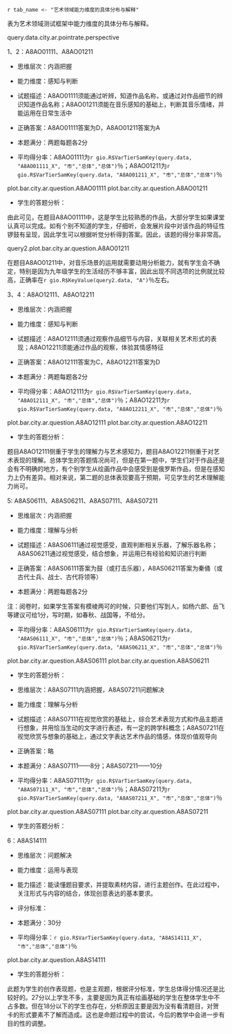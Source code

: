 <!-- chapter topic -->

\mytext



\chapter{典型题目分析}

\section{艺术学科试题框架}

`r tab_name <- "艺术领域能力维度的具体分布与解释" `

表\ref{tab: `r tab_name`}为艺术领域测试框架中能力维度的具体分布与解释。

\begin{itshape}
\mytable
\begin{longtable}{|c|c|c|}
\caption{`r tab_name`} \label{tab: `r tab_name`} \\ \hline
测试题型 & 考查维度 & 具体描述 \\ \hline
\multirow{2}{*}{视听部分} &	感知与判断	& 在试听感受中，考察对艺术形式和内容的了解、辨认和理解等简单鉴赏能力 \\ \cline{2-3}
	& 理解与分析	& 在视听感受中，考察对艺术表现形式内容的分析、判断、释读等复杂鉴赏能力 \\ \cline{1-3}
\multirow{2}{*}{纸笔部分} & 感知与判断	& 在图文信息中，考察对艺术作品的辨别和理解  \\ \cline{2-3}
	& 运用与表现	& 在综合情境中考察艺术方法运用、设计构思、艺术创编的能力 \\ \cline{1-3}
\end{longtable}
\end{itshape}

query.data.city.ar.pointrate.perspective

\begin{landscape}

\section{感知与判断}

`r tab_name <- "学生在艺术素养“感知与判断”考查维度上的平均得分率（％）" `

表\ref{tab: `r tab_name`}呈现了学生在艺术素养“感知与判断”考查维度上的平均得分率。

\begin{itshape}
\mytable
\begin{longtable}{|c|c|p{6cm}|c|c|c|c|c|c|c|c|c|c|c|c|c|}
\caption{`r tab_name`} \label{tab: `r tab_name`} \\ \hline

内容领域 & 题目编码 & \makecell[c]{具体描述} & \makecell[c]{本\\市} & \makecell[c]{公\\办} & \makecell[c]{民\\办} & \makecell[c]{普通\\初中} & \makecell[c]{九年\\一贯} & \makecell[c]{完全\\中学} & \makecell[c]{其\\他} & \makecell[c]{新优\\质\\学校} & \makecell[c]{强校\\工程\\学校} & 男 & 女 & \makecell[c]{沪\\籍} & \makecell[c]{非\\沪\\籍} \\ \hline

\multirow{10}{*}{艺术形式} & A8AO01111 & 能通过听辨，知道作品名称，或通过对作品细节的辨识知道作品名称 
table.city.ar.A8AO01111
\\ \cline{2-16}

 & A8AO02111 & 能通过听辨，判断乐器音色 
 table.city.ar.A8AO02111
 \\ \cline{2-16}

& A8AO03111 & 能通过听辨判断器乐音色的民族属性 
table.city.ar.A8AO03111
\\ \cline{2-16}

& A8AO08111 & 知道并判断中国画的基本分类 
table.city.ar.A8AO08111
\\ \cline{2-16}

& A8AO08211 & 知道并判读文人画的主要特点，但可以结合视觉作品感知，通过对答案的分析解题 
table.city.ar.A8AO08211
\\ \cline{2-16}

& A8AO09111 & 知道作品所属的艺术门类 
table.city.ar.A8AO09111
\\ \cline{2-16}

& A8AO10111 & 判断作品表现形式，知道其主要特点 
table.city.ar.A8AO10111
\\ \cline{2-16}

& A8AO11111 & 能知道视觉标识的名称与主要范围 
table.city.ar.A8AO11111
\\ \cline{2-16}

& A8AO12111 & 通过观察作品细节与内容，关联相关艺术形式的表现 
table.city.ar.A8AO12111
\\ \cline{2-16}

& A8AO13111 & 知道戏曲内容最基础的知识 
table.city.ar.A8AO13111
\\ \cline{1-16}

艺术体验 & A8AO12211 & 能通过作品的观察，体验其情感特征 
table.city.ar.A8AO12211
\\ \cline{1-16}

\multirow{6}{*}{艺术内容} & A8AO10211 & 能结合作品形式，判断其风格和情感 
table.city.ar.A8AO10211
\\ \cline{2-16}

& A8AO01211 & 能在音乐感知的基础上，判断其音乐情绪，并能运用在日常生活中 
table.city.ar.A8AO01211
\\ \cline{2-16}

& A8AO02211 & 能通过听辨感知音乐的情绪 
table.city.ar.A8AO02211
\\ \cline{2-16}

& A8AO04111 & 能通过听觉和视觉的共同运用进行艺术门类的关联 
table.city.ar.A8AO04111
\\ \cline{2-16}

& A8AO09211 & 通过对作品的感知，分析其造型特征，理解情感表现，并有一定跨学科知识呈现 
table.city.ar.A8AO09211
\\ \cline{2-16}

& A8AO11211 & 能知道并理解视觉标识的内涵意义 
table.city.ar.A8AO11211
\\ \cline{1-16}

\multirow{3}{*}{艺术风格}  & A8AO03211 & 能通过听辨，理解旋律线条表现，并通过具象性的旋律进行想象 
table.city.ar.A8AO03211
\\ \cline{2-16}

& A8AO04211 & 知道作曲家与作品，或通过排除法进行思考 
table.city.ar.A8AO04211
\\ \cline{2-16}

& A8AO13211 & 知道戏曲内容最基础的知识 
table.city.ar.A8AO13211
\\ \cline{1-16}

\end{longtable}
\end{itshape}

\mytext
下面将结合“感知与判断”部分的典型题目做具体分析。

\end{landscape}

\questiontitle{典型题目}1、2：A8AO01111、A8AO01211

\begin{itshape}

聆听音乐片段，判断：

A8AO01111  

这首作品是（ \qquad ）

A.《春江花月夜》  \qquad\qquad   B.《小溪·江河·大海》

C.《沃尔塔瓦河》 \qquad\qquad   D.《丰收锣鼓》

A8AO01211

该乐曲适合运用（ \qquad ）

A. 欢庆场面  \qquad    B. 日常休闲  \qquad   C. 劳动助力  \qquad   D. 肃穆场景

\end{itshape}

- 思维层次：内涵把握

- 能力维度：感知与判断

- 试题描述：A8AO01111须能通过听辨，知道作品名称，或通过对作品细节的辨识知道作品名称；A8AO01211须能在音乐感知的基础上，判断其音乐情绪，并能运用在日常生活中

- 正确答案：A8AO01111答案为D，A8AO01211答案为A

- 本题满分：两题每题各2分

- 平均得分率：A8AO01111为`r gio.R$VarTierSamKey(query.data, "A8AO01111_X", "市","总体","总体")`％；A8AO01211为`r gio.R$VarTierSamKey(query.data, "A8AO01211_X", "市","总体","总体")`％

plot.bar.city.ar.question.A8AO01111
plot.bar.city.ar.question.A8AO01211

- 学生的答题分析：

由此可见，在题目A8AO01111中，这是学生比较熟悉的作品，大部分学生如果课堂认真可以完成。如有个别不知道的学生，仔细听，会发展片段中对该作品的特征性锣鼓有呈现，因此学生可以根据听觉分析得到答案。因此，该题的得分率非常高。

query2.plot.bar.city.ar.question.A8AO01211

在题目A8AO01211中，对音乐场景的运用就需要动用分析能力，就有学生会不确定，特别是因为九年级学生的生活经历不够丰富，因此出现不同选项的比例就比较高，正确率在`r gio.R$KeyValue(query2.data, "A")`％左右。

\questiontitle{典型题目}3、4：A8AO12111、A8AO12211

\begin{itshape}

观赏绘画作品，判断：

A8AO12111

选择与该作品所表现内容最吻合的歌曲是（ \qquad  ）

\begin{wrapfigure}{r}{0.5\textwidth}
  \begin{center}
    \includegraphics[width=0.45\textwidth]{ar_A8AO12111.png}
  \end{center}
\end{wrapfigure}

A.《军队进行曲》

B.《平静的海洋与幸福的航程》

C.《伏尔加船夫曲》

D.《莫斯科郊外的晚上》

A8AO12211

该绘画作品给你的感受是（ \qquad ）

A．轻松 \qquad\qquad  B.愉悦 \qquad\qquad  C.幽默 \qquad\qquad  D.沉重
\end{itshape}

- 思维层次：内涵把握

- 能力维度：感知与判断

- 试题描述：A8AO12111须通过观察作品细节与内容，关联相关艺术形式的表现；A8AO12211须能通过作品的观察，体验其情感特征

- 正确答案：A8AO12111答案为C，A8AO12211答案为D

- 本题满分：两题每题各2分

- 平均得分率：A8AO12111为`r gio.R$VarTierSamKey(query.data, "A8AO12111_X", "市","总体","总体")`％；A8AO12211为`r gio.R$VarTierSamKey(query.data, "A8AO12211_X", "市","总体","总体")`％

plot.bar.city.ar.question.A8AO12111
plot.bar.city.ar.question.A8AO12211

- 学生的答题分析：

题目A8AO12111侧重于学生的理解力与艺术感知力，题目A8AO12211侧重于对艺术表现的理解。总体学生的答题情况尚可，但是在第一题中，学生们对于作品还是会有不明确的地方，有个别学生从绘画作品中会感受到是俄罗斯作品，但是在感知力上仍有差异。相对来说，第二题的总体表现要高于预期，可见学生的艺术理解能力尚可。

\begin{landscape}
\section{理解与分析}

`r tab_name <- "学生在艺术素养“理解与分析”考查维度上的平均得分率（％）" `

表\ref{tab: `r tab_name`}呈现了学生在艺术素养“理解与分析”考查维度上的平均得分率。

\begin{itshape}
\mytable
\begin{longtable}{|c|c|p{6cm}|c|c|c|c|c|c|c|c|c|c|c|c|c|}
\caption{`r tab_name`} \label{tab: `r tab_name`} \\ \hline

考查维度 & 题目编码 & \makecell[c]{具体描述} & \makecell[c]{本\\市} & \makecell[c]{公\\办} & \makecell[c]{民\\办} & \makecell[c]{普通\\初中} & \makecell[c]{九年\\一贯} & \makecell[c]{完全\\中学} & \makecell[c]{其\\他} & \makecell[c]{新优\\质\\学校} & \makecell[c]{强校\\工程\\学校} & 男 & 女 & \makecell[c]{沪\\籍} & \makecell[c]{非\\沪\\籍} \\ \hline

\multirow{5}{*}{艺术形式} & A8AO05111 & 通过视觉，判断舞蹈形式 
table.city.ar.A8AO05111
\\ \cline{2-16}

& A8AO05211 & 知道并判断舞蹈的分类 
table.city.ar.A8AO05211
\\ \cline{2-16}

& A8AO05311 & 了解冷暖色调的主要关联和运用 
table.city.ar.A8AO05311
\\ \cline{2-16}

& A8AO05411 & 知道雕塑的主要特点，并在艺术形式表现上做出关联 
table.city.ar.A8AO05411
\\ \cline{2-16}

& A8AS06111 & 通过视觉感受，直观判断相关乐器，了解乐器名称 
table.city.ar.A8AS06111
\\ \cline{1-16}

\multirow{3}{*}{\makecell[c]{艺术内容\\艺术感受}} & A8AS06211 & 通过视觉感受，结合想象，并运用已有经验和知识进行判断 
table.city.ar.A8AS06211
\\ \cline{2-16}

& A8AS07111 & 在视觉欣赏的基础上，综合艺术表现方式和作品主题进行想象，并用恰当生动的文字进行表述，有一定的跨学科概念 
table.city.ar.A8AS07111
\\ \cline{2-16}

& A8AS07211 & 在视觉欣赏与想象的基础上，通过文字表达艺术作品的情感，体现价值观导向 
table.city.ar.A8AS07211
\\ \cline{1-16}

\end{longtable}
\end{itshape}

\mytext
下面将结合“理解与分析”部分的典型题目做具体分析。

\end{landscape}

\questiontitle{典型题目}5: A8AS06111、A8AS06211、A8AS07111、A8AS07211


\begin{itshape}

观赏视频，完成以下内容：

A8AS06111、A8AS06211

6．填空题

（1）舞蹈音乐的主奏乐器是 \uline{\qquad\qquad\qquad} 。

（2）舞蹈人物来源于\uline{\qquad\qquad\qquad} 形象。

\end{itshape}

- 思维层次：内涵把握

- 能力维度：理解与分析

- 试题描述：A8AS06111通过视觉感受，直观判断相关乐器，了解乐器名称；A8AS06211通过视觉感受，结合想象，并运用已有经验和知识进行判断

- 正确答案：A8AS06111答案为鼓（或打击乐器），A8AS06211答案为秦俑（或古代士兵、战士、古代将领等）

- 本题满分：两题每题各2分

\mylist
注：阅卷时，如果学生答案有模棱两可的时候，只要他们写到人，如杨六郎、岳飞等建议可给1分，写时期，如春秋、战国等，不给分。
\mytext

- 平均得分率：A8AS06111为`r gio.R$VarTierSamKey(query.data, "A8AS06111_X", "市","总体","总体")`％；A8AS06211为`r gio.R$VarTierSamKey(query.data, "A8AS06211_X", "市","总体","总体")`％

plot.bar.city.ar.question.A8AS06111
plot.bar.city.ar.question.A8AS06211

- 学生的答题分析：

\begin{itshape}

A8AS07111、A8AS07211

7．简答题：

（1）请简要描述该作品表现的场景。

（2）作品表现了怎样的情感和精神。

\end{itshape}

- 思维层次：A8AS07111内涵把握，A8AS07211问题解决

- 能力维度：理解与分析

- 试题描述：A8AS07111在视觉欣赏的基础上，综合艺术表现方式和作品主题进行想象，并用恰当生动的文字进行表述，有一定的跨学科概念；A8AS07211在视觉欣赏与想象的基础上，通过文字表达艺术作品的情感，体现价值观导向

- 正确答案：略

- 本题满分：A8AS07111——8分；A8AS07211——10分

- 平均得分率：A8AS07111为`r gio.R$VarTierSamKey(query.data, "A8AS07111_X", "市","总体","总体")`％；A8AS07211为`r gio.R$VarTierSamKey(query.data, "A8AS07211_X", "市","总体","总体")`％

plot.bar.city.ar.question.A8AS07111
plot.bar.city.ar.question.A8AS07211

- 学生的答题分析：



\begin{landscape}

\section{运用与表现}

`r tab_name <- "学生在艺术素养“运用与表现”考查维度上的平均得分率（％）" `

表\ref{tab: `r tab_name`}呈现了学生在艺术素养“运用与表现”考查维度上的平均得分率。

\begin{itshape}
\mytable
\begin{longtable}{|c|c|p{6cm}|c|c|c|c|c|c|c|c|c|c|c|c|c|}
\caption{`r tab_name`} \label{tab: `r tab_name`} \\ \hline

考查维度 & 题目编码 & \makecell[c]{具体描述} & \makecell[c]{本\\市} & \makecell[c]{公\\办} & \makecell[c]{民\\办} & \makecell[c]{普通\\初中} & \makecell[c]{九年\\一贯} & \makecell[c]{完全\\中学} & \makecell[c]{其\\他}  & \makecell[c]{新优\\质\\学校} & \makecell[c]{强校\\工程\\学校} & 男 & 女 & \makecell[c]{沪\\籍} & \makecell[c]{非\\沪\\籍} \\ \hline

艺术创作 & A8AS14111 & 能读懂题目要求，并提取素材内容，进行主题创作。在此过程中，关注形式与内容的结合，体现创意表达的基本要求。 
table.city.ar.A8AS14111
\\ \cline{1-16}

\end{longtable}
\end{itshape}

\mytext
下面将结合“运用与表现”部分的典型题目做具体分析。

\end{landscape}

\questiontitle{典型题目}6：A8AS14111

\begin{itshape}
春节是中国传统节日，每当这个时候，人们会穿新装、贴对联、挂年画，精心装饰居家环境，举办各种庆祝活动，辞旧迎新。

\includegraphics[width=0.98\textwidth]{ar_A8AS14111.png}

参考上图素材内容，设计一张贺卡，写上祝福寄给你最爱的人。要求如下：

（1）用黑色水笔进行创作。

（2）可选择图中1-2个形象，以此为基础进行创作。

（3）图文表达有内涵、有创意、有美感。
\end{itshape}

- 思维层次：问题解决

- 能力维度：运用与表现

- 能力描述：能读懂题目要求，并提取素材内容，进行主题创作。在此过程中，关注形式与内容的结合，体现创意表达的基本要求。

- 评分标准：

\begin{itshape}
\mytable
\begin{longtable}{|c|p{1.5cm}|p{3cm}|c|}
\hline

分级水平	& 评分建议  &	水平描述 &	画面例举 \\ \hline

基准水平	& 15分	    & 只有文字信息，无图像信息，无构图。 &  \\ \hline

水平1	   & 18分起	  & 有文字图像的信息，但信息不完整，图像过于简单，没有构图意识。	&  \makecell[c]{\includegraphics[width=0.45\textwidth]{ar_A8AS14111_1.png}} \\ \hline

水平2	 & 24分起	 & 图文表达较为清晰，有一定的表达内涵，图像较为生动，整体构图较为合适。	& \makecell[c]{\includegraphics[width=0.45\textwidth]{ar_A8AS14111_2.png}} \\ \cline{4-4}  

  &  &  & \makecell[c]{\includegraphics[width=0.45\textwidth]{ar_A8AS14111_3.png}} \\ \hline

水平3	& 27分以上，满分30分	& 图文并茂，画面有美感、创意表达较为生动。	 &  \makecell[c]{\includegraphics[width=0.45\textwidth]{ar_A8AS14111_4.png}} \\ \hline

\end{longtable}
\end{itshape}

- 本题满分：30分

- 平均得分率：`r gio.R$VarTierSamKey(query.data, "A8AS14111_X", "市","总体","总体")`％

plot.bar.city.ar.question.A8AS14111

- 学生的答题分析：

此题为学生的创作表现题，也是主观题，根据评分标准，学生总体得分情况还是比较好的。27分以上学生不多，主要是因为真正有绘画基础的学生在整体学生中不占多数。但在18分以下的学生也存在，分析原因主要是因为没有看清题目，对贺卡的形式要素不了解而造成。这也是命题过程中的尝试，今后的教学中会进一步有目的性的调整。


<!-- end of chapter topic -->
